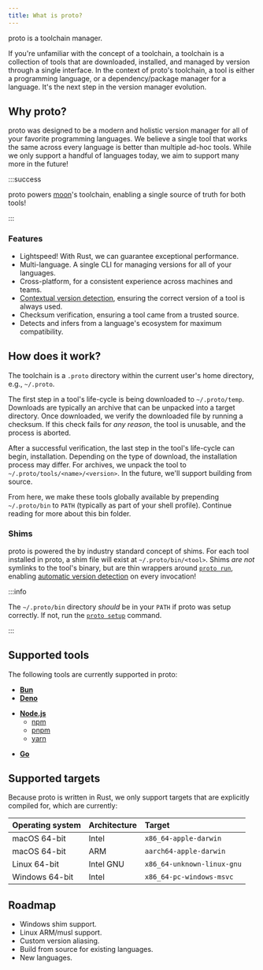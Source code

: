 ```yaml
---
title: What is proto?
---
```



<HeaderLabel text="3 min" />

proto is a toolchain manager.

If you're unfamiliar with the concept of a toolchain, a toolchain is a collection of tools that are
downloaded, installed, and managed by version through a single interface. In the context of proto's
toolchain, a tool is either a programming language, or a dependency/package manager for a language.
It's the next step in the version manager evolution.

## Why proto?

proto was designed to be a modern and holistic version manager for all of your favorite programming
languages. We believe a single tool that works the same across every language is better than
multiple ad-hoc tools. While we only support a handful of languages today, we aim to support many
more in the future!

:::success

proto powers [moon](/moon)'s toolchain, enabling a single source of truth for both tools!

:::

### Features

- Lightspeed! With Rust, we can guarantee exceptional performance.
- Multi-language. A single CLI for managing versions for all of your languages.
- Cross-platform, for a consistent experience across machines and teams.
- [Contextual version detection](./proto/detection), ensuring the correct version of a tool is
  always used.
- Checksum verification, ensuring a tool came from a trusted source.
- Detects and infers from a language's ecosystem for maximum compatibility.

## How does it work?

The toolchain is a `.proto` directory within the current user's home directory, e.g., `~/.proto`.

The first step in a tool's life-cycle is being downloaded to `~/.proto/temp`. Downloads are
typically an archive that can be unpacked into a target directory. Once downloaded, we verify the
downloaded file by running a checksum. If this check fails for _any reason_, the tool is unusable,
and the process is aborted.

After a successful verification, the last step in the tool's life-cycle can begin, installation.
Depending on the type of download, the installation process may differ. For archives, we unpack the
tool to `~/.proto/tools/<name>/<version>`. In the future, we'll support building from source.

From here, we make these tools globally available by prepending `~/.proto/bin` to `PATH` (typically
as part of your shell profile). Continue reading for more about this bin folder.

### Shims

proto is powered the by industry standard concept of shims. For each tool installed in proto, a shim
file will exist at `~/.proto/bin/<tool>`. Shims _are not_ symlinks to the tool's binary, but are
thin wrappers around [`proto run`](./proto/commands/run), enabling
[automatic version detection](./proto/detection) on every invocation!

:::info

The `~/.proto/bin` directory _should_ be in your `PATH` if proto was setup correctly. If not, run
the [`proto setup`](./proto/commands/setup) command.

:::

## Supported tools

The following tools are currently supported in proto:

<div className="grid grid-cols-3">
<div>

- **[Bun](https://bun.sh)**
- **[Deno](https://deno.land)**

</div>
<div>

- **[Node.js](https://nodejs.org)**
  - [npm](https://docs.npmjs.com/cli/v9/)
  - [pnpm](https://pnpm.io)
  - [yarn](https://yarnpkg.com)

</div>
<div>

- **[Go](https://go.dev)**

</div>
</div>

## Supported targets

Because proto is written in Rust, we only support targets that are explicitly compiled for, which
are currently:

| Operating system | Architecture | Target                     |
| :--------------- | :----------- | :------------------------- |
| macOS 64-bit     | Intel        | `x86_64-apple-darwin`      |
| macOS 64-bit     | ARM          | `aarch64-apple-darwin`     |
| Linux 64-bit     | Intel GNU    | `x86_64-unknown-linux-gnu` |
| Windows 64-bit   | Intel        | `x86_64-pc-windows-msvc`   |

<!--
| Linux 64-bit     | ARM GNU      | `aarch64-unknown-linux-gnu` |
| Linux 64-bit     | Intel musl   | `x86_64-unknown-linux-musl` |
| Linux 64-bit     | ARM musl     | `aarch64-unknown-linux-musl` | -->

## Roadmap

- Windows shim support.
- Linux ARM/musl support.
- Custom version aliasing.
- Build from source for existing languages.
- New languages.
